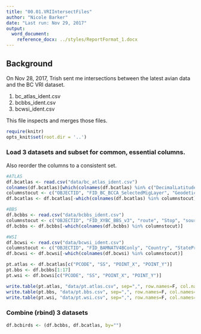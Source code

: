 ```yaml
---
title: "00.01.VRIIntersectFiles"
author: "Nicole Barker"
date: "Last run: Nov 29, 2017"
output: 
  word_document:
    reference_docx: ../styles/ReportFormat_1.docx
---
```


## Background
On Nov 28, 2017, Trish sent me intersections between the latest avian data and the BC VRI dataset. 

1. bc_atlas_ident.csv
2. bcbbs_ident.csv
3. bcwsi_ident.csv

This file inspects and merges those files. 

``` r
require(knitr)
opts_knit$set(root.dir = '..')
```

### Load 3 datasets and subset for common, essential columns. 
Also reorder the columns to a consistent set. 
``` r
#ATLAS
df.bcatlas <- read.csv("data/bc_atlas_ident.csv")
colnames(df.bcatlas)[which(colnames(df.bcatlas) %in% c("DecimalLatitude", "DecimalLongitude"))] <- c("POINT_Y", "POINT_X")
columnstocut <- c("OBJECTID", "FID_BC_BCCA_SelectedMigLayer", "GeodeticDatum", "Check", "Check2", "Check3")
df.bcatlas <- df.bcatlas[-which(colnames(df.bcatlas) %in% columnstocut)]

#BBS
df.bcbbs <- read.csv("data/bcbbs_ident.csv")
columnstocut <- c("OBJECTID", "FID_XYBC_BBS_v3", "route", "Stop", "source", "comment201", "comment", "Jurs", "JursAlpha", "Country", "DATABASE", "source_1", "origin_may3")
df.bcbbs <- df.bcbbs[-which(colnames(df.bcbbs) %in% columnstocut)]

#WSI
df.bcwsi <- read.csv("data/bcwsi_ident.csv")
columnstocut <- c("OBJECTID", "FID_BAMNATV4BConly", "Country", "StateProvi", "DecimalLat", "DecimalLon", "GeodeticDa")
df.bcwsi <- df.bcwsi[-which(colnames(df.bcwsi) %in% columnstocut)]
```

``` r
pt.atlas <- df.bcatlas[c("PCODE", "SS", "POINT_X", "POINT_Y")]
pt.bbs <- df.bcbbs[1:17]
pt.wsi <- df.bcwsi[c("PCODE", "SS", "POINT_X", "POINT_Y")]

write.table(pt.atlas, "data/pt.atlas.csv", sep=",", row.names=F, col.names=T)
write.table(pt.bbs, "data/pt.bbs.csv", sep=",", row.names=F, col.names=T)
write.table(pt.wsi, "data/pt.wsi.csv", sep=",", row.names=F, col.names=T)
```


### Combine (rbind) 3 datasets
``` r
df.bcbirds <- (df.bcbbs, df.bcatlas, by="")
```
